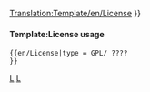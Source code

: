 <noinclude>[[Translation:Template/en/License]]</noinclude><includeonly>{{en/Ambox| type  = notice
{{#switch: {{{type}}}
  | PD = {{en/!}}image = Public domain Grey.png
         {{en/!}}text  = This work has been released into the [http://en.wikipedia.org/wiki/Public_domain public domain] by the copyright holder. This applies worldwide. 
  | GPL | GPL2 | GPL3
  | CC | CC2 | CC3
  | #default = {{en/!}}image = content.png
               {{en/!}}text  = No License type was supplied.
}} }}</includeonly><noinclude>

               


====Template:License usage====
<pre>
{{en/License|type = GPL/ ????
}}
</pre>

{{en/License|Type=PD}}

[[Category:en/Templates|L]][[Category:en/Message boxes|L]]
</noinclude>